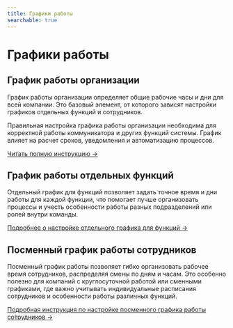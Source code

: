 ```yaml
---
title: Графики работы
searchable: true
---
```


# Графики работы

## График работы организации

График работы организации определяет общие рабочие часы и дни для всей компании. Это базовый элемент, от которого зависят настройки графиков отдельных функций и сотрудников.

Правильная настройка графика работы организации необходима для корректной работы коммуникатора и других функций системы. График влияет на расчет сроков, уведомления и автоматизацию процессов.

[Читать полную инструкцию →](/reference/settings)

## График работы отдельных функций

Отдельный график для функций позволяет задать точное время и дни работы для каждой функции, что помогает лучше организовать процессы и учесть особенности работы разных подразделений или ролей внутри команды.

[Подробнее о настройке отдельного графика для функций →](/reference/settings#график-работы-отдельных-функций)

## Посменный график работы сотрудников

Посменный график работы позволяет гибко организовать рабочее время сотрудников, распределяя смены по дням и часам. Это особенно полезно для компаний с круглосуточной работой или сменными графиками, где важно учитывать индивидуальные расписания сотрудников и особенности работы различных функций.

[Подробная инструкция по настройке посменного графика работы сотрудников →](/reference/employees/shift-work-setup) 